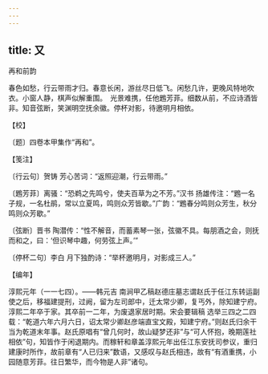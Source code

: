 ```yaml
---
---
---
```

title: 又
---



再和前韵





春色如愁，行云带雨才归。春意长闲，游丝尽日低飞。闲愁几许，更晚风特地吹衣。小窗人静，棋声似解重围。　光景难携，任他鶗芳菲。细数从前，不应诗酒皆非。知音弦断，笑渊明空抚余徽。停杯对影，待邀明月相依。





【校】


〔题〕四卷本甲集作“再和”。





【笺注】


〔行云句〕贺铸 芳心苦词：“返照迎潮，行云带雨。”

〔鶗芳菲〕离骚：“恐鹈之先鸣兮，使夫百草为之不芳。”汉书 扬雄传注：“鶗一名子规，一名杜鹃，常以立夏鸣，鸣则众芳皆歇。”广韵：“鶗春分鸣则众芳生，秋分鸣则众芳歇。”

〔弦断〕晋书 陶潜传：“性不解音，而蓄素琴一张，弦徽不具。每朋酒之会，则抚而和之，曰：‘但识琴中趣，何劳弦上声。’”

〔停杯二句〕李白 月下独酌诗：“举杯邀明月，对影成三人。”





【编年】


淳熙元年（一一七四）。——韩元吉 南涧甲乙稿赵德庄墓志谓赵氏于任江东转运副使之后，移福建提刑，过阙，留为左司郎中，迁太常少卿，复丐外，除知建宁府。淳熙二年卒于家。其卒前一二年，为废退家居时期。宋会要辑稿 选举三四之二四载：“乾道六年六月六日，诏太常少卿赵彦端直宝文殿，知建宁府。”则赵氏归余干当为乾道末年事。赵氏原唱有“曾几何时，故山疑梦还非”与“可人怀抱，晚期莲社相依”句，知皆作于闲退期内。而稼轩和章盖淳熙元年出任江东安抚司参议，重归建康时所作，故前章有“人已归来”数语，又感叹与赵氏相违，故有“有酒重携，小园随意芳菲。往日繁华，而今物是人非”诸句。